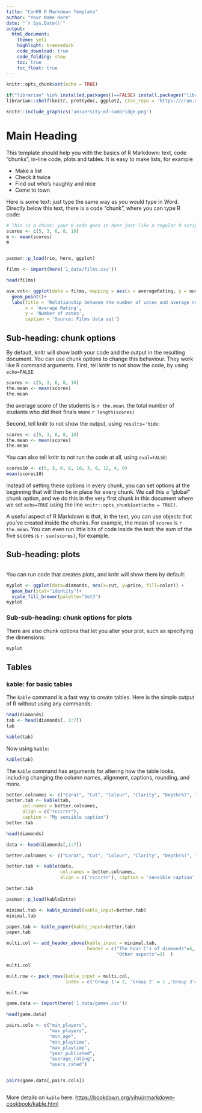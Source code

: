 ```yaml
---
title: "ConRR R Markdown Template"
author: "Your Name Here"
date: "`r Sys.Date()`"
output:
  html_document:
    theme: yeti
    highlight: breezedark
    code_download: true
    code_folding: show
    toc: true
    toc_float: true
---
```


```r
knitr::opts_chunk$set(echo = TRUE)

if("librarian" %in% installed.packages()==FALSE) install.packages("librarian")
librarian::shelf(knitr, prettydoc, ggplot2, cran_repo = 'https://cran.r-project.org')
```

```r

knitr::include_graphics('university-of-cambridge.png')
```

# Main Heading

This template should help you with the basics of R Markdown: text, code "chunks", in-line code, plots and tables. It is easy to make lists, for example

 - Make a list
 - Check it twice
 - Find out who's naughty and nice
 - Come to town

Here is some text: just type the same way as you would type in Word. Directly below this text, there is a code "chunk", where you can type R code:

```r
# This is a chunk: your R code goes in here just like a regular R script:
scores <- c(5, 3, 6, 8, 10)
m <- mean(scores)
m


pacman::p_load(rio, here, ggplot)

films <- import(here('1_data/films.csv')) 

head(films)

ave.vot<- ggplot(data = films, mapping = aes(x = averageRating, y = numVotes))+
  geom_point()+
  labs(title = 'Relationship between the number of votes and average rate of the films',
       x = 'Average Rating',
       y = 'Number of votes',
       caption = 'Source: Films data set')


```



## Sub-heading: chunk options 

By default, knitr will show both your code and the output in the resulting document. You can use chunk options to change this behaviour. They work like R command arguments. First, tell knitr to not show the code, by using `echo=FALSE`:

```r
scores <- c(5, 3, 6, 8, 10)
the.mean <- mean(scores)
the.mean
```

the average score of the students is `r the.mean`. the total number of students who did their finals were `r length(scores)`

Second, tell knitr to not show the output, using `results='hide`:

```r
scores <- c(5, 3, 6, 8, 10)
the.mean <- mean(scores)
the.mean
```

You can also tell knitr to not run the code at all, using `eval=FALSE`:

```r
scores10 <- c(5, 3, 6, 8, 10, 3, 6, 12, 4, 9)
mean(scores10)
```

Instead of setting these options in every chunk, you can set options at the beginning that will then be in place for every chunk. We call this a "global" chunk option, and we do this in the very first chunk in this document where we set `echo=TRUE` using the line `knitr::opts_chunk$set(echo = TRUE)`.

A useful aspect of R Markdown is that, in the text, you can use objects that you've created inside the chunks. For example, the mean of `scores` is `r the.mean`. You can even run little bits of code inside the text: the sum of the five scores is `r sum(scores)`, for example.


## Sub-heading: plots

```r




```


You can run code that creates plots, and knitr will show them by default:

```r
myplot <- ggplot(data=diamonds, aes(x=cut, y=price, fill=color)) +
  geom_bar(stat="identity")+
  scale_fill_brewer(palette="Set3")
myplot
```

### Sub-sub-heading: chunk options for plots

There are also chunk options that let you alter your plot, such as specifying the dimensions:

```r
myplot
```




## Tables

### kable: for basic tables

The `kable` command is a fast way to create tables. Here is the simple output of R without using any commands:

```r

head(diamonds)
tab <- head(diamonds[, 1:7])
tab

kable(tab)
```

Now using `kable`:

```r
kable(tab)
```

The `kable` command has arguments for altering how the table looks, including changing the column names, alignment, captions, rounding, and more.

```r
better.colnames <- c("Carat", "Cut", "Colour", "Clarity", "Depth(%)", "Relative width", "Price($)")
better.tab <- kable(tab,
      col.names = better.colnames,
      align = c("rcccrrr"),
      caption = "My sensible caption")
better.tab
```


```r
head(diamonds)

data <- head(diamonds[,1:7])

better.colnames <- c("Carat", "Cut", "Colour", "Clarity", "Depth(%)", "Relative width", "Price($)")

better.tab <- kable(data, 
                    col.names = better.colnames, 
                    align = c('rcccrrr'), caption = 'sensible caption' )

better.tab

pacman::p_load(kableExtra)

minimal.tab <- kable_minimal(kable_input=better.tab)
minimal.tab

paper.tab <- kable_paper(kable_input=better.tab)
paper.tab

multi.col <- add_header_above(kable_input = minimal.tab, 
                              header = c("The Four C's of diamonds"=4, 
                                         "Other aspects"=3)  )

multi.col

mult.row <- pack_rows(kable_input = multi.col, 
                      index = c('Group 1'= 2, 'Group 2' = 1 ,'Group 3'=3  ))

mult.row


```


```r
game.data <- import(here('1_data/games.csv'))

head(game.data)

pairs.cols <- c("min_players", 
                "max_players",
                "min_age", 
                "min_playtime",
                "max_playtime",
                "year_published",
                "average_rating", 
                "users_rated")


pairs(game.data[,pairs.cols])



```



More details on `kable` here: [https://bookdown.org/yihui/rmarkdown-cookbook/kable.html](https://bookdown.org/yihui/rmarkdown-cookbook/kable.html)

